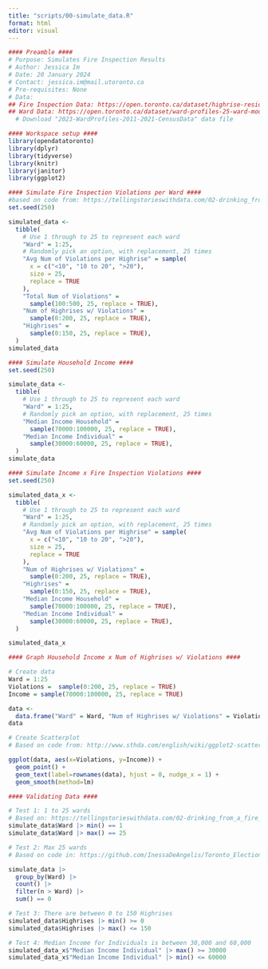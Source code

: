 ```yaml
---
title: "scripts/00-simulate_data.R"
format: html
editor: visual
---
```


```r
#### Preamble ####
# Purpose: Simulates Fire Inspection Results
# Author: Jessica Im
# Date: 20 January 2024
# Contact: jessica.im@mail.utoronto.ca
# Pre-requisites: None
# Data:
## Fire Inspection Data: https://open.toronto.ca/dataset/highrise-residential-fire-inspection-results/
## Ward Data: https://open.toronto.ca/dataset/ward-profiles-25-ward-model/
  # Download "2023-WardProfiles-2011-2021-CensusData" data file

```

```r
#### Workspace setup ####
library(opendatatoronto)
library(dplyr)
library(tidyverse)
library(knitr)
library(janitor)
library(ggplot2)
```

```r
#### Simulate Fire Inspection Violations per Ward ####
#based on code from: https://tellingstorieswithdata.com/02-drinking_from_a_fire_hose.html#simulate and https://tellingstorieswithdata.com/02-drinking_from_a_fire_hose.html#simulate-1
set.seed(250)

simulated_data <-
  tibble(
    # Use 1 through to 25 to represent each ward
    "Ward" = 1:25,
    # Randomly pick an option, with replacement, 25 times
    "Avg Num of Violations per Highrise" = sample(
      x = c("<10", "10 to 20", ">20"),
      size = 25,
      replace = TRUE
    ),
    "Total Num of Violations" =
      sample(100:500, 25, replace = TRUE),
    "Num of Highrises w/ Violations" =  
      sample(0:200, 25, replace = TRUE),
    "Highrises" =  
      sample(0:150, 25, replace = TRUE),
  )
simulated_data
```

```r
#### Simulate Household Income ####
set.seed(250)

simulate_data <-
  tibble(
    # Use 1 through to 25 to represent each ward
    "Ward" = 1:25,
    # Randomly pick an option, with replacement, 25 times
    "Median Income Household" =
      sample(70000:100000, 25, replace = TRUE),
    "Median Income Individual" =
      sample(30000:60000, 25, replace = TRUE),
  )
simulate_data
```

```r
#### Simulate Income x Fire Inspection Violations ####
set.seed(250)

simulated_data_x <-
  tibble(
    # Use 1 through to 25 to represent each ward
    "Ward" = 1:25,
    # Randomly pick an option, with replacement, 25 times
    "Avg Num of Violations per Highrise" = sample(
      x = c("<10", "10 to 20", ">20"),
      size = 25,
      replace = TRUE
    ),
    "Num of Highrises w/ Violations" =  
      sample(0:200, 25, replace = TRUE),
    "Highrises" =  
      sample(0:150, 25, replace = TRUE),
    "Median Income Household" =
      sample(70000:100000, 25, replace = TRUE),
    "Median Income Individual" =
      sample(30000:60000, 25, replace = TRUE),
  )

simulated_data_x
```

```r
#### Graph Household Income x Num of Highrises w/ Violations ####

# Create data
Ward = 1:25
Violations =  sample(0:200, 25, replace = TRUE)
Income = sample(70000:100000, 25, replace = TRUE)

data <-
  data.frame("Ward" = Ward, "Num of Highrises w/ Violations" = Violations, "Median Income Household" = Income)
data

# Create Scatterplot
# Based on code from: http://www.sthda.com/english/wiki/ggplot2-scatter-plots-quick-start-guide-r-software-and-data-visualization and https://ggplot2.tidyverse.org/reference/geom_text.html

ggplot(data, aes(x=Violations, y=Income)) +
  geom_point() + 
  geom_text(label=rownames(data), hjust = 0, nudge_x = 1) +
  geom_smooth(method=lm)
```

```r
#### Validating Data ####

# Test 1: 1 to 25 wards
# Based on: https://tellingstorieswithdata.com/02-drinking_from_a_fire_hose.html
simulate_data$Ward |> min() == 1
simulate_data$Ward |> max() == 25

# Test 2: Max 25 wards
# Based on code in: https://github.com/InessaDeAngelis/Toronto_Elections/blob/main/scripts/00-simulate_data.R

simulate_data |>
  group_by(Ward) |>
  count() |>
  filter(n > Ward) |>
  sum() == 0

# Test 3: There are between 0 to 150 Highrises
simulated_data$Highrises |> min() >= 0
simulated_data$Highrises |> max() <= 150

# Test 4: Median Income for Individuals is between 30,000 and 60,000
simulated_data_x$"Median Income Individual" |> max() >= 30000
simulated_data_x$"Median Income Individual" |> min() <= 60000
```
